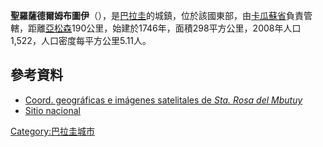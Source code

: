 {{Coord|24|58|30|S|56|18|36|W|display=title}}

'''聖羅薩德爾姆布圖伊'''（{{lang-es|Santa Rosa del Mbutuy}}），是[[巴拉圭|巴拉圭]]的城鎮，位於該國東部，由[[卡瓜蘇省|卡瓜蘇省]]負責管轄，距離[[亞松森|亞松森]]190公里，始建於1746年，面積298平方公里，2008年人口1,522，人口密度每平方公里5.11人。

==參考資料==
* [http://www.fallingrain.com/world/PA/6/Aregua.html Coord. geográficas e imágenes satelitales de ''Sta. Rosa del Mbutuy''] {{Wayback|url=http://www.fallingrain.com/world/PA/6/Aregua.html |date=20201125200442 }}
* [http://www.senatur.gov.py/Paraguay/central.htm Sitio nacional] {{Wayback|url=http://www.senatur.gov.py/Paraguay/central.htm |date=20070807054419 }}

{{Paraguay-geo-stub}}
[[Category:巴拉圭城市|Category:巴拉圭城市]]